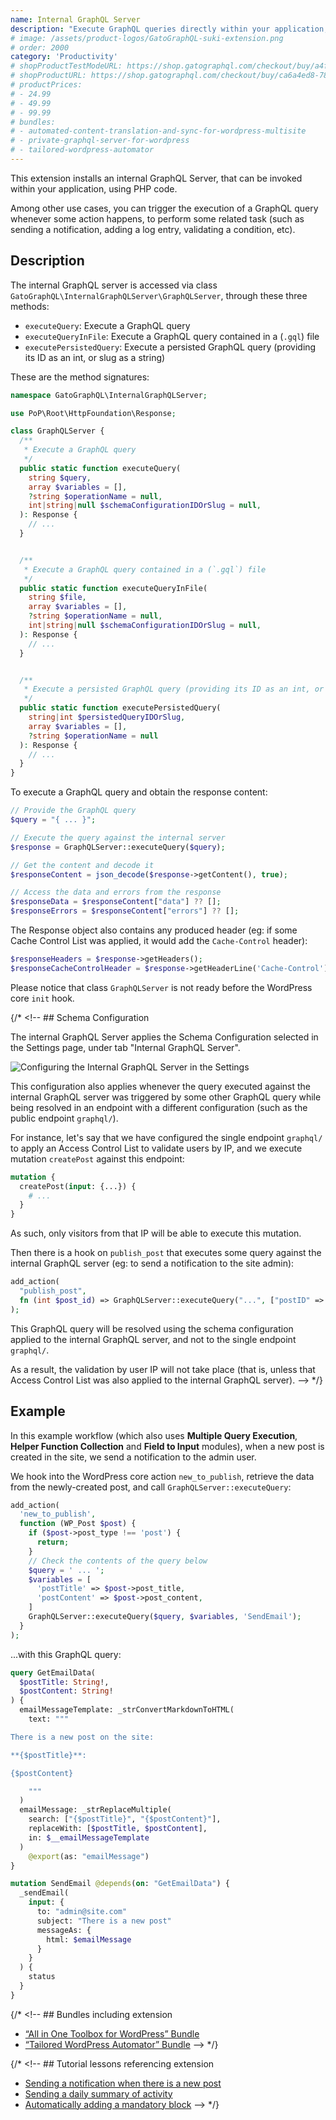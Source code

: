 ```yaml
---
name: Internal GraphQL Server
description: "Execute GraphQL queries directly within your application, using PHP code."
# image: /assets/product-logos/GatoGraphQL-suki-extension.png
# order: 2000
category: 'Productivity'
# shopProductTestModeURL: https://shop.gatographql.com/checkout/buy/a4f45a5c-d318-442a-929e-0feb2109cb33
# shopProductURL: https://shop.gatographql.com/checkout/buy/ca6a4ed8-78e8-4d29-bb59-1b93471f9b1e
# productPrices:
# - 24.99
# - 49.99
# - 99.99
# bundles:
# - automated-content-translation-and-sync-for-wordpress-multisite
# - private-graphql-server-for-wordpress
# - tailored-wordpress-automator
---
```


This extension installs an internal GraphQL Server, that can be invoked within your application, using PHP code.

Among other use cases, you can trigger the execution of a GraphQL query whenever some action happens, to perform some related task (such as sending a notification, adding a log entry, validating a condition, etc).

## Description

The internal GraphQL server is accessed via class `GatoGraphQL\InternalGraphQLServer\GraphQLServer`, through these three methods:

- `executeQuery`: Execute a GraphQL query
- `executeQueryInFile`: Execute a GraphQL query contained in a (`.gql`) file
- `executePersistedQuery`: Execute a persisted GraphQL query (providing its ID as an int, or slug as a string)

These are the method signatures:

```php
namespace GatoGraphQL\InternalGraphQLServer;

use PoP\Root\HttpFoundation\Response;

class GraphQLServer {
  /**
   * Execute a GraphQL query
   */
  public static function executeQuery(
    string $query,
    array $variables = [],
    ?string $operationName = null,
    int|string|null $schemaConfigurationIDOrSlug = null,
  ): Response {
    // ...
  }


  /**
   * Execute a GraphQL query contained in a (`.gql`) file
   */
  public static function executeQueryInFile(
    string $file,
    array $variables = [],
    ?string $operationName = null,
    int|string|null $schemaConfigurationIDOrSlug = null,
  ): Response {
    // ...
  }


  /**
   * Execute a persisted GraphQL query (providing its ID as an int, or slug as a string)
   */
  public static function executePersistedQuery(
    string|int $persistedQueryIDOrSlug,
    array $variables = [],
    ?string $operationName = null
  ): Response {
    // ...
  }
}
```

To execute a GraphQL query and obtain the response content:

```php
// Provide the GraphQL query
$query = "{ ... }";

// Execute the query against the internal server
$response = GraphQLServer::executeQuery($query);

// Get the content and decode it
$responseContent = json_decode($response->getContent(), true);

// Access the data and errors from the response
$responseData = $responseContent["data"] ?? [];
$responseErrors = $responseContent["errors"] ?? [];
```

The Response object also contains any produced header (eg: if some Cache Control List was applied, it would add the `Cache-Control` header):

```php
$responseHeaders = $response->getHeaders();
$responseCacheControlHeader = $response->getHeaderLine('Cache-Control');
```

Please notice that class `GraphQLServer` is not ready before the WordPress core `init` hook.

{/* <!-- ## Schema Configuration

The internal GraphQL Server applies the Schema Configuration selected in the Settings page, under tab "Internal GraphQL Server".

![Configuring the Internal GraphQL Server in the Settings](/assets/extensions/upstream-pro/settings-schema-configuration-for-internal-graphql-server.png "Configuring the Internal GraphQL Server in the Settings")

This configuration also applies whenever the query executed against the internal GraphQL server was triggered by some other GraphQL query while being resolved in an endpoint with a different configuration (such as the public endpoint `graphql/`).

For instance, let's say that we have configured the single endpoint `graphql/` to apply an Access Control List to validate users by IP, and we execute mutation `createPost` against this endpoint:

```graphql
mutation {
  createPost(input: {...}) {
    # ...
  }
}
```

As such, only visitors from that IP will be able to execute this mutation.

Then there is a hook on `publish_post` that executes some query against the internal GraphQL server (eg: to send a notification to the site admin):

```php
add_action(
  "publish_post",
  fn (int $post_id) => GraphQLServer::executeQuery("...", ["postID" => $post_id])
);
```

This GraphQL query will be resolved using the schema configuration applied to the internal GraphQL server, and not to the single endpoint `graphql/`.

As a result, the validation by user IP will not take place (that is, unless that Access Control List was also applied to the internal GraphQL server). --> */}

## Example

In this example workflow (which also uses **Multiple Query Execution**, **Helper Function Collection** and **Field to Input** modules), when a new post is created in the site, we send a notification to the admin user.

We hook into the WordPress core action `new_to_publish`, retrieve the data from the newly-created post, and call `GraphQLServer::executeQuery`:

```php
add_action(
  'new_to_publish',
  function (WP_Post $post) {
    if ($post->post_type !== 'post') {
      return;
    }
    // Check the contents of the query below
    $query = ' ... ';
    $variables = [
      'postTitle' => $post->post_title,
      'postContent' => $post->post_content,
    ]
    GraphQLServer::executeQuery($query, $variables, 'SendEmail');
  }
);
```

...with this GraphQL query:

```graphql
query GetEmailData(
  $postTitle: String!,
  $postContent: String!
) {
  emailMessageTemplate: _strConvertMarkdownToHTML(
    text: """

There is a new post on the site: 

**{$postTitle}**:

{$postContent}

    """
  )
  emailMessage: _strReplaceMultiple(
    search: ["{$postTitle}", "{$postContent}"],
    replaceWith: [$postTitle, $postContent],
    in: $__emailMessageTemplate
  )
    @export(as: "emailMessage")
}

mutation SendEmail @depends(on: "GetEmailData") {
  _sendEmail(
    input: {
      to: "admin@site.com"
      subject: "There is a new post"
      messageAs: {
        html: $emailMessage
      }
    }
  ) {
    status
  }
}
```

{/* <!-- ## Bundles including extension

- [“All in One Toolbox for WordPress” Bundle](/bundles/all-in-one-toolbox-for-wordpress)
- [“Tailored WordPress Automator” Bundle](/bundles/tailored-wordpress-automator) --> */}

{/* <!-- ## Tutorial lessons referencing extension

- [Sending a notification when there is a new post](/tutorial/sending-a-notification-when-there-is-a-new-post)
- [Sending a daily summary of activity](/tutorial/sending-a-daily-summary-of-activity)
- [Automatically adding a mandatory block](/tutorial/automatically-adding-a-mandatory-block) --> */}
